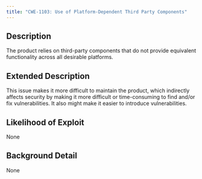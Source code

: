 ```yaml
---
title: "CWE-1103: Use of Platform-Dependent Third Party Components"
---
```


## Description
The product relies on third-party components that do
					not provide equivalent functionality across all desirable
					platforms.

## Extended Description
This issue makes it more difficult to maintain the product, which indirectly affects security by making it more difficult or time-consuming to find and/or fix vulnerabilities.  It also might make it easier to introduce vulnerabilities.

## Likelihood of Exploit
None

## Background Detail
None
        